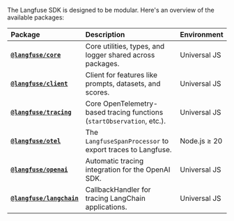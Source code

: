The Langfuse SDK is designed to be modular. Here's an overview of the available packages:

| Package                                                                        | Description                                                            | Environment  |
| :----------------------------------------------------------------------------- | :--------------------------------------------------------------------- | :----------- |
| [**`@langfuse/core`**](https://www.npmjs.com/package/@langfuse/core)           | Core utilities, types, and logger shared across packages.              | Universal JS |
| [**`@langfuse/client`**](https://www.npmjs.com/package/@langfuse/client)       | Client for features like prompts, datasets, and scores.                | Universal JS |
| [**`@langfuse/tracing`**](https://www.npmjs.com/package/@langfuse/tracing)     | Core OpenTelemetry-based tracing functions (`startObservation`, etc.). | Universal JS |
| [**`@langfuse/otel`**](https://www.npmjs.com/package/@langfuse/otel)           | The `LangfuseSpanProcessor` to export traces to Langfuse.              | Node.js ≥ 20 |
| [**`@langfuse/openai`**](https://www.npmjs.com/package/@langfuse/openai)       | Automatic tracing integration for the OpenAI SDK.                      | Universal JS |
| [**`@langfuse/langchain`**](https://www.npmjs.com/package/@langfuse/langchain) | CallbackHandler for tracing LangChain applications.                    | Universal JS |
